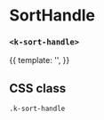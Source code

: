 
<Meta
  title="UI | Misc / SortHandle"
  component={SortHandle}
  decorators={[Padding]}
/>

# SortHandle
### `<k-sort-handle>`

<Preview>
  <Story name="Regular">
    {{
      template: '<k-sort-handle />',
    }}
  </Story>
</Preview>

## CSS class

`.k-sort-handle`
